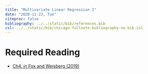 ---
title: "Multivariate Linear Regression I"
date: "2020-11-23, Tue"
citeproc: false
bibliography: ../../static/bib/references.bib
csl: ../../static/bib/chicago-fullnote-bibliography-no-bib.csl
---

# Required Reading

- <i class="fas fa-book"></i> [Ch4. in Fox and Weisberg (2019)](static/readings/John Fox, Sanford Weisberg - An R Companion to Applied Regression 2019, SAGE.pdf)

